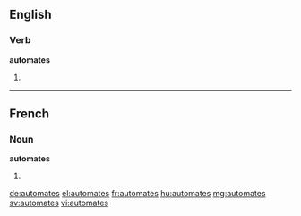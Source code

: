 ==English==

===Verb===
'''automates'''

# {{en-third-person singular of|automate}}

----

==French==

===Noun===
'''automates''' {{m}}

# {{plural of|automate|lang=fr}}

[[de:automates]]
[[el:automates]]
[[fr:automates]]
[[hu:automates]]
[[mg:automates]]
[[sv:automates]]
[[vi:automates]]